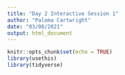 ```yaml
---
title: "Day 2 Interactive Session 1"
author: "Paloma Cartwright"
date: "03/08/2021"
output: html_document
---
```


```r
knitr::opts_chunk$set(echo = TRUE)
library(usethis)
library(tidyverse)
```

